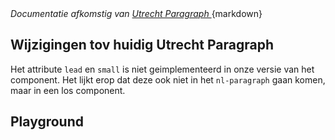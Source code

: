 
<Meta of={ParagraphStories} />

<cite className="lsb-citation">
  Documentatie afkomstig van
  <a href="https://nl-design-system.github.io/utrecht/storybook-css/index.html?path=/docs/css-paragraph--docs">
    Utrecht Paragraph
  </a>
</cite>
<Markdown>{markdown}</Markdown>

## Wijzigingen tov huidig Utrecht Paragraph

Het attribute `lead` en `small` is niet geimplementeerd in onze versie van het component.
Het lijkt erop dat deze ook niet in het `nl-paragraph` gaan komen, maar in een los component.

## Playground

<Canvas of={ParagraphStories.Playground} />
<Controls of={ParagraphStories.Playground} />
